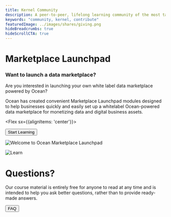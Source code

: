 ```yaml
---
title: Kernel Community
description: A peer-to-peer, lifelong learning community of the most talented individuals in web3
keywords: "community, kernel, contribute"
featuredImage: ../images/shares/giving.png
hideBreadcrumbs: true
hideScrollCTA: true
---
```


<InfoBlock>

<Box>

# Marketplace Launchpad

### Want to launch a data marketplace?

Are you interested in launching your own white label data marketplace powered by Ocean? 

Ocean has created convenient Marketplace Launchpad modules designed to help businesses quickly and easily set up a whitelabel Ocean-powered data marketplace for monetizing data and digital business assets. 


<Flex sx={{alignItems: 'center'}}>
  
  <Button to='/learn/' inline>
    Start Learning
  </Button>

</Flex>

</Box>

![Welcome to Ocean Marketplace Launchpad](/images/creatures/mantaray/mantaray-full-light.svg)

</InfoBlock>

<InfoBlock>

![Learn](/images/creatures/jellyfish/jellyfish-full-light.svg)

<Box>

# Questions?

Our course material is entirely free for anyone to read at any time and is intended to help you ask better questions, rather than to provide ready-made answers.

<Button to='/learn/faq/'>FAQ</Button>

</Box>

</InfoBlock>





